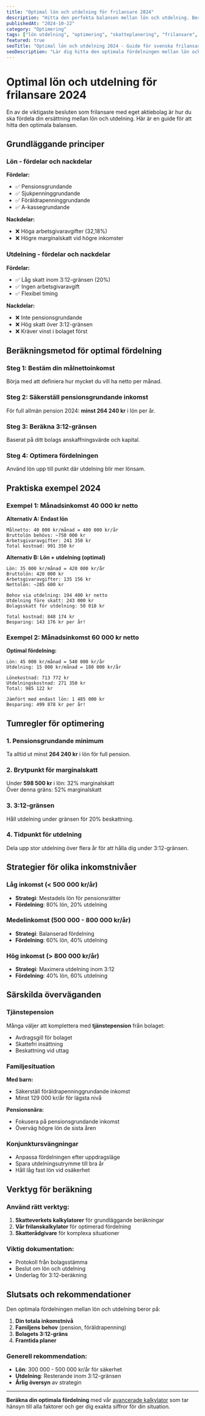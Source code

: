 ```yaml
---
title: "Optimal lön och utdelning för frilansare 2024"
description: "Hitta den perfekta balansen mellan lön och utdelning. Beräkna vad som ger dig mest pengar i fickan som frilansare med eget aktiebolag."
publishedAt: "2024-10-22"
category: "Optimering"
tags: ["lön utdelning", "optimering", "skatteplanering", "frilansare", "aktiebolag"]
featured: true
seoTitle: "Optimal lön och utdelning 2024 - Guide för svenska frilansare"
seoDescription: "Lär dig hitta den optimala fördelningen mellan lön och utdelning som frilansare. Maximera din nettoinkomst med smart skatteplanering."
---
```


# Optimal lön och utdelning för frilansare 2024

En av de viktigaste besluten som frilansare med eget aktiebolag är hur du ska fördela din ersättning mellan lön och utdelning. Här är en guide för att hitta den optimala balansen.

## Grundläggande principer

### Lön - fördelar och nackdelar

**Fördelar:**
- ✅ Pensionsgrundande
- ✅ Sjukpenninggrundande  
- ✅ Föräldrapenninggrundande
- ✅ A-kassegrundande

**Nackdelar:**
- ❌ Höga arbetsgivaravgifter (32,18%)
- ❌ Högre marginalskatt vid högre inkomster

### Utdelning - fördelar och nackdelar

**Fördelar:**
- ✅ Låg skatt inom 3:12-gränsen (20%)
- ✅ Ingen arbetsgivaravgift
- ✅ Flexibel timing

**Nackdelar:**
- ❌ Inte pensionsgrundande
- ❌ Hög skatt över 3:12-gränsen
- ❌ Kräver vinst i bolaget först

## Beräkningsmetod för optimal fördelning

### Steg 1: Bestäm din målnettoinkomst
Börja med att definiera hur mycket du vill ha netto per månad.

### Steg 2: Säkerställ pensionsgrundande inkomst
För full allmän pension 2024: **minst 264 240 kr** i lön per år.

### Steg 3: Beräkna 3:12-gränsen
Baserat på ditt bolags anskaffningsvärde och kapital.

### Steg 4: Optimera fördelningen
Använd lön upp till punkt där utdelning blir mer lönsam.

## Praktiska exempel 2024

### Exempel 1: Månadsinkomst 40 000 kr netto

**Alternativ A: Endast lön**
```
Målnetto: 40 000 kr/månad = 480 000 kr/år
Bruttolön behövs: ~750 000 kr
Arbetsgivaravgifter: 241 350 kr
Total kostnad: 991 350 kr
```

**Alternativ B: Lön + utdelning (optimal)**
```
Lön: 35 000 kr/månad = 420 000 kr/år
Bruttolön: 420 000 kr
Arbetsgivaravgifter: 135 156 kr
Nettolön: ~285 600 kr

Behov via utdelning: 194 400 kr netto
Utdelning före skatt: 243 000 kr
Bolagsskatt för utdelning: 50 018 kr

Total kostnad: 848 174 kr
Besparing: 143 176 kr per år!
```

### Exempel 2: Månadsinkomst 60 000 kr netto

**Optimal fördelning:**
```
Lön: 45 000 kr/månad = 540 000 kr/år
Utdelning: 15 000 kr/månad = 180 000 kr/år

Lönekostnad: 713 772 kr
Utdelningskostnad: 271 350 kr
Total: 985 122 kr

Jämfört med endast lön: 1 485 000 kr
Besparing: 499 878 kr per år!
```

## Tumregler för optimering

### 1. Pensionsgrundande minimum
Ta alltid ut minst **264 240 kr** i lön för full pension.

### 2. Brytpunkt för marginalskatt
Under **598 500 kr** i lön: 32% marginalskatt  
Över denna gräns: 52% marginalskatt

### 3. 3:12-gränsen
Håll utdelning under gränsen för 20% beskattning.

### 4. Tidpunkt för utdelning
Dela upp stor utdelning över flera år för att hålla dig under 3:12-gränsen.

## Strategier för olika inkomstnivåer

### Låg inkomst (< 500 000 kr/år)
- **Strategi**: Mestadels lön för pensionsrätter
- **Fördelning**: 80% lön, 20% utdelning

### Medelinkomst (500 000 - 800 000 kr/år)  
- **Strategi**: Balanserad fördelning
- **Fördelning**: 60% lön, 40% utdelning

### Hög inkomst (> 800 000 kr/år)
- **Strategi**: Maximera utdelning inom 3:12
- **Fördelning**: 40% lön, 60% utdelning

## Särskilda överväganden

### Tjänstepension
Många väljer att komplettera med **tjänstepension** från bolaget:
- Avdragsgill för bolaget
- Skattefri insättning
- Beskattning vid uttag

### Familjesituation
**Med barn:**
- Säkerställ föräldrapenninggrundande inkomst
- Minst 129 000 kr/år för lägsta nivå

**Pensionsnära:**
- Fokusera på pensionsgrundande inkomst
- Överväg högre lön de sista åren

### Konjunktursvängningar
- Anpassa fördelningen efter uppdragsläge
- Spara utdelningsutrymme till bra år
- Håll låg fast lön vid osäkerhet

## Verktyg för beräkning

### Använd rätt verktyg:
1. **Skatteverkets kalkylatorer** för grundläggande beräkningar
2. **Vår frilanskalkylator** för optimerad fördelning
3. **Skatterådgivare** för komplexa situationer

### Viktig dokumentation:
- Protokoll från bolagsstämma
- Beslut om lön och utdelning  
- Underlag för 3:12-beräkning

## Slutsats och rekommendationer

Den optimala fördelningen mellan lön och utdelning beror på:

1. **Din totala inkomstnivå**
2. **Familjens behov** (pension, föräldrapenning)
3. **Bolagets 3:12-gräns**
4. **Framtida planer**

### Generell rekommendation:
- **Lön**: 300 000 - 500 000 kr/år för säkerhet
- **Utdelning**: Resterande inom 3:12-gränsen
- **Årlig översyn** av strategin

---

**Beräkna din optimala fördelning** med vår [avancerade kalkylator](/freelance-wage-calculator) som tar hänsyn till alla faktorer och ger dig exakta siffror för din situation.